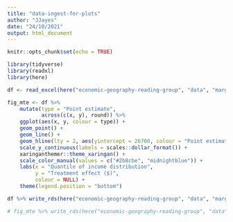 ```yaml
---
title: "data-ingest-for-plots"
author: "JJayes"
date: "24/10/2021"
output: html_document
---
```


```r
knitr::opts_chunk$set(echo = TRUE)
```

```r
library(tidyverse)
library(readxl)
library(here)

df <- read_excel(here("economic-geography-reading-group", "data", "marginal-treatment-effect.xlsx"))
```

```r
fig_mte <- df %>% 
    mutate(type = "Point estimate",
           across(c(x, y), round)) %>% 
    ggplot(aes(x, y, colour = type)) +
    geom_point() +
    geom_line() +
    geom_hline(lty = 2, aes(yintercept = 26700, colour = "Point estimate mean")) +
    scale_y_continuous(labels = scales::dollar_format()) +
    xaringanthemer::theme_xaringan() +
    scale_color_manual(values = c("#2b8cbe", "midnightblue")) +
    labs(x = "Quantile of income distribution",
         y = "Treatment effect ($)",
         colour = NULL) +
    theme(legend.position = "bottom")

df %>% write_rds(here("economic-geography-reading-group", "data", "marginal-treatment-effect-df.rds"))

# fig_mte %>% write_rds(here("economic-geography-reading-group", "data", "marginal-treatment-effect-plot.rds"))
```

